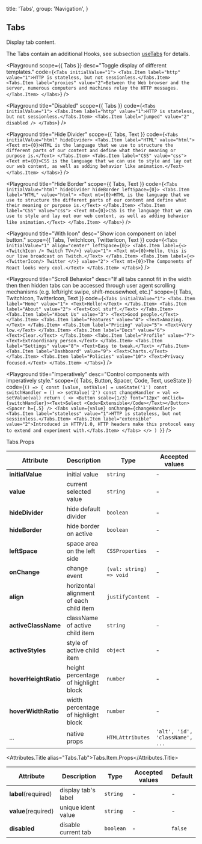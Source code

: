 
  title: 'Tabs',
  group: 'Navigation',
}

## Tabs

Display tab content.

The Tabs contain an additional Hooks, see subsection [useTabs](/en-us/hooks/use-tabs) for details.

<Playground
  scope={{ Tabs }}
  desc="Toggle display of different templates."
  code={`
<Tabs initialValue="1">
  <Tabs.Item label="http" value="1">HTTP is stateless, but not sessionless.</Tabs.Item>
  <Tabs.Item label="proxies" value="2">Between the Web browser and the server, numerous computers and machines relay the HTTP messages.</Tabs.Item>
</Tabs>
`}
/>

<Playground
  title="Disabled"
  scope={{ Tabs }}
  code={`
<Tabs initialValue="1">
  <Tabs.Item label="http" value="1">HTTP is stateless, but not sessionless.</Tabs.Item>
  <Tabs.Item label="jumped" value="2" disabled />
</Tabs>
`}
/>

<Playground
  title="Hide Divider"
  scope={{ Tabs, Text }}
  code={`
<Tabs initialValue="html" hideDivider>
  <Tabs.Item label="HTML" value="html">
    <Text mt={0}>HTML is the language that we use to structure the different parts of our content and define what their meaning or purpose is.</Text>
  </Tabs.Item>
  <Tabs.Item label="CSS" value="css">
    <Text mt={0}>CSS is the language that we can use to style and lay out our web content,
    as well as adding behavior like animation.</Text>
  </Tabs.Item>
</Tabs>
`}
/>

<Playground
  title="Hide Border"
  scope={{ Tabs, Text }}
  code={`
<Tabs initialValue="html" hideDivider hideBorder leftSpace={0}>
  <Tabs.Item label="HTML" value="html">
    <Text mt={0}>HTML is the language that we use to structure the different parts of our content and define what their meaning or purpose is.</Text>
  </Tabs.Item>
  <Tabs.Item label="CSS" value="css">
    <Text mt={0}>CSS is the language that we can use to style and lay out our web content,
    as well as adding behavior like animation.</Text>
  </Tabs.Item>
</Tabs>
`}
/>

<Playground
  title="With Icon"
  desc="Show icon component on label button."
  scope={{ Tabs, TwitchIcon, TwitterIcon, Text }}
  code={`
<Tabs initialValue="1" align="center" leftSpace={0}>
 <Tabs.Item label={<><TwitchIcon /> Twitch TV</>} value="1">
    <Text mt={0}>Hello, this is our live broadcast on Twitch.</Text>
  </Tabs.Item>
  <Tabs.Item label={<><TwitterIcon/> Twitter </>} value="2">
    <Text mt={0}>The Components of React looks very cool.</Text>
  </Tabs.Item>
</Tabs>
`}
/>

<Playground
  title="Scroll Behavior"
  desc="If all tabs cannot fit in the width then then hidden tabs can be accessed through user agent scrolling mechanisms (e.g. left/right swipe, shift-mousewheel, etc.)"
  scope={{ Tabs, TwitchIcon, TwitterIcon, Text }}
  code={`
<Tabs initialValue="1">
  <Tabs.Item label="Home" value="1">
    <Text>Hello!</Text>
  </Tabs.Item>
  <Tabs.Item label="About" value="2">
    <Text>Cool stuff.</Text>
  </Tabs.Item>
  <Tabs.Item label="About Us" value="3">
    <Text>Good people.</Text>
  </Tabs.Item>
  <Tabs.Item label="Features" value="4">
    <Text>Amazing.</Text>
  </Tabs.Item>
  <Tabs.Item label="Pricing" value="5">
    <Text>Very low.</Text>
  </Tabs.Item>
  <Tabs.Item label="Docs" value="6">
    <Text>Clear.</Text>
  </Tabs.Item>
  <Tabs.Item label="Profile" value="7">
    <Text>Extraordinary person.</Text>
  </Tabs.Item>
  <Tabs.Item label="Settings" value="8">
    <Text>Easy to tweak.</Text>
  </Tabs.Item>
  <Tabs.Item label="Dashboard" value="9">
    <Text>Charts.</Text>
  </Tabs.Item>
  <Tabs.Item label="Policies" value="10">
    <Text>Privacy focused.</Text>
  </Tabs.Item>
</Tabs>
`}
/>

<Playground
  title="Imperatively"
  desc="Control components with imperatively style."
  scope={{ Tabs, Button, Spacer, Code, Text, useState }}
  code={`
() => {
  const [value, setValue] = useState('1')
  const switchHandler = () => setValue('2')
  const changeHandler = val => setValue(val)
  return (
    <>
      <Button scale={1/3} font="12px" onClick={switchHandler}><Text>Select <Code>Extensible</Code></Text></Button>
      <Spacer h={.5} />
      <Tabs value={value} onChange={changeHandler}>
        <Tabs.Item label="stateless" value="1">HTTP is stateless, but not sessionless.</Tabs.Item>
        <Tabs.Item label="extensible" value="2">Introduced in HTTP/1.0, HTTP headers make this protocol easy to extend and experiment with.</Tabs.Item>
      </Tabs>
    </>
  )
}
`}
/>

<Attributes edit="/pages/en-us/components/tabs.mdx">
<Attributes.Title>Tabs.Props</Attributes.Title>

| Attribute            | Description                             | Type                    | Accepted values                 | Default |
| -------------------- | --------------------------------------- | ----------------------- | ------------------------------- | ------- |
| **initialValue**     | initial value                           | `string`                | -                               | -       |
| **value**            | current selected value                  | `string`                | -                               | -       |
| **hideDivider**      | hide default divider                    | `boolean`               | -                               | `false` |
| **hideBorder**       | hide border on active                   | `boolean`               | -                               | `false` |
| **leftSpace**        | space area on the left side             | `CSSProperties`         | -                               | `12px`  |
| **onChange**         | change event                            | `(val: string) => void` | -                               | -       |
| **align**            | horizontal alignment of each child item | `justifyContent`        | -                               | `left`  |
| **activeClassName**  | className of active child item          | `string`                | -                               | -       |
| **activeStyles**     | style of active child item              | `object`                | -                               | -       |
| **hoverHeightRatio** | height percentage of highlight block    | `number`                | -                               | 0.7     |
| **hoverWidthRatio**  | width percentage of highlight block     | `number`                | -                               | 1.15    |
| ...                  | native props                            | `HTMLAttributes`        | `'alt', 'id', 'className', ...` | -       |

<Attributes.Title alias="Tabs.Tab">Tabs.Item.Props</Attributes.Title>

| Attribute           | Description         | Type      | Accepted values | Default |
| ------------------- | ------------------- | --------- | --------------- | ------- |
| **label**(required) | display tab's label | `string`  | -               | -       |
| **value**(required) | unique ident value  | `string`  | -               | -       |
| **disabled**        | disable current tab | `boolean` | -               | `false` |

</Attributes>

